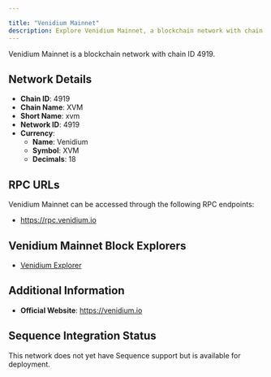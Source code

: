 ```yaml
---

title: "Venidium Mainnet"
description: Explore Venidium Mainnet, a blockchain network with chain ID 4919. Learn about its native currency, Venidium, and how to interact with the network.
---
```




Venidium Mainnet is a blockchain network with chain ID 4919.

## Network Details

- **Chain ID**: 4919
- **Chain Name**: XVM
- **Short Name**: xvm
- **Network ID**: 4919
- **Currency**: 
  - **Name**: Venidium
  - **Symbol**: XVM
  - **Decimals**: 18

## RPC URLs

Venidium Mainnet can be accessed through the following RPC endpoints:

- https://rpc.venidium.io

## Venidium Mainnet Block Explorers

- [Venidium Explorer](https://evm.venidiumexplorer.com)

## Additional Information

- **Official Website**: https://venidium.io

## Sequence Integration Status

This network does not yet have Sequence support but is available for deployment.
